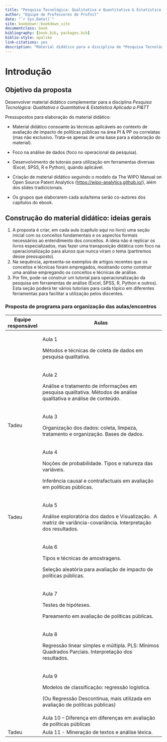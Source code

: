 ```yaml
---
title: "Pesquisa Tecnológica: Qualitativa e Quantitativa & Estatística Aplicada a PI&TT"
author: "Equipe de Professores do Profnit"
date: "`r Sys.Date()`"
site: bookdown::bookdown_site
documentclass: book
bibliography: [book.bib, packages.bib]
biblio-style: apalike
link-citations: yes
description: "Material didático para a disciplina de *Pesquisa Tecnológica: Qualitativa e Quantitativa & Estatística Aplicada a PI&TT*."
---
```


# Introdução

## Objetivo da proposta

Desenvolver material didático complementar para a disciplina *Pesquisa Tecnológica: Qualitativa e Quantitativa & Estatística Aplicada a PI&TT*

Pressupostos para elaboração do material didático:

-   Material didático consoante às técnicas aplicáveis ao contexto de avaliação de impacto de políticas públicas na área PI & PP ou correlatas (mas não exclusivo. Trata-se apenas de uma base para a elaboração do material).

-   Foco na análise de dados (foco no operacional da pesquisa).

-   Desenvolvimento de tutorais para utilização em ferramentas diversas (Excel, SPSS, R e Python), quando aplicável.

-   Criação de material didático seguindo o modelo da The WIPO Manual on Open Source Patent Analytics (<https://wipo-analytics.github.io/>), além dos slides tradicicionais.

-   Os grupos que elaborarem cada aula/tema serão co-autores dos capítulos do ebook.

## Construção do material didático: ideias gerais

1.  A proposta é criar, em cada aula (capítulo aqui no livro) uma seção inicial com os conceitos fundamentais e os aspectos formais necessários ao entendimento dos conceitos. A ideia não é replicar os livros especializados, mas fazer uma transposição didática com foco na operacionalização para alunos que nunca viram o tema (partiremos desse pressuposto).
2.  Na sequência, apresenta-se exemplos de artigos recentes que os conceitos e técnicas foram empregados, mostrando como construir uma análise empregando os conceitos e técnicas de análise.
3.  Por fim, pode-se construir um tutorial para operacionalização da pesquisa em ferramentas de análise (Excel, SPSS, R, Python e outros). Esta seção poderá ter vários tutoriais para cada tópico em diferentes ferramentas para facilitar a utilização pelos discentes.

### Proposta de programa para organização das aulas/encontros

+--------------------+--------------------------------------------------------------------------------------------------------------------+
| Equipe responsável | Aulas                                                                                                              |
+====================+====================================================================================================================+
|                    | Aula 1                                                                                                             |
|                    |                                                                                                                    |
|                    | Métodos e técnicas de coleta de dados em pesquisa qualitativa.                                                     |
|                    |                                                                                                                    |
|                    |                                                                                                                    |
+--------------------+--------------------------------------------------------------------------------------------------------------------+
|                    | Aula 2                                                                                                             |
|                    |                                                                                                                    |
|                    | Análise e tratamento de informações em pesquisa qualitativa. Métodos de análise qualitativa e análise de conteúdo. |
|                    |                                                                                                                    |
|                    |                                                                                                                    |
+--------------------+--------------------------------------------------------------------------------------------------------------------+
| Tadeu              | Aula 3                                                                                                             |
|                    |                                                                                                                    |
|                    | Organização dos dados: coleta, limpeza, tratamento e organização. Bases de dados.                                  |
+--------------------+--------------------------------------------------------------------------------------------------------------------+
|                    | Aula 4                                                                                                             |
|                    |                                                                                                                    |
|                    |                                                                                                                    |
|                    |                                                                                                                    |
|                    | Noções de probabilidade. Tipos e natureza das variáveis.                                                           |
|                    |                                                                                                                    |
|                    | Inferência causal e contrafactuais em avaliação em políticas públicas.                                             |
|                    |                                                                                                                    |
|                    |                                                                                                                    |
+--------------------+--------------------------------------------------------------------------------------------------------------------+
| Tadeu              | Aula 5                                                                                                             |
|                    |                                                                                                                    |
|                    | Análise exploratória dos dados e Visualização.  A matriz de variância-covariância. Interpretação dos resultados.   |
|                    |                                                                                                                    |
|                    |                                                                                                                    |
|                    |                                                                                                                    |
|                    |                                                                                                                    |
+--------------------+--------------------------------------------------------------------------------------------------------------------+
|                    | Aula 6                                                                                                             |
|                    |                                                                                                                    |
|                    | Tipos e técnicas de amostragens.                                                                                   |
|                    |                                                                                                                    |
|                    | Seleção aleatória para avaliação de impacto de políticas públicas.                                                 |
|                    |                                                                                                                    |
|                    |                                                                                                                    |
+--------------------+--------------------------------------------------------------------------------------------------------------------+
|                    | Aula 7                                                                                                             |
|                    |                                                                                                                    |
|                    | Testes de hipóteses.                                                                                               |
|                    |                                                                                                                    |
|                    | Pareamento em avaliação de políticas públicas.                                                                     |
+--------------------+--------------------------------------------------------------------------------------------------------------------+
|                    | Aula 8                                                                                                             |
|                    |                                                                                                                    |
|                    | Regressão linear simples e múltipla. PLS: Mínimos Quadrados Parciais. Interpretação dos resultados.                |
|                    |                                                                                                                    |
|                    |                                                                                                                    |
|                    |                                                                                                                    |
|                    |                                                                                                                    |
|                    |                                                                                                                    |
|                    |                                                                                                                    |
+--------------------+--------------------------------------------------------------------------------------------------------------------+
|                    | Aula 9                                                                                                             |
|                    |                                                                                                                    |
|                    | Modelos de classificação: regressão logística.                                                                     |
|                    |                                                                                                                    |
|                    |                                                                                                                    |
|                    |                                                                                                                    |
|                    | (Ou Regressão Descontínua, mais utilizada em avaliação de políticas públicas)                                      |
|                    |                                                                                                                    |
|                    |                                                                                                                    |
+--------------------+--------------------------------------------------------------------------------------------------------------------+
|                    | Aula 10 -- Diferença em diferenças em avaliação de políticas públicas                                              |
|                    |                                                                                                                    |
|                    |                                                                                                                    |
+--------------------+--------------------------------------------------------------------------------------------------------------------+
| Tadeu              | Aula 11 - Mineração de textos e análise léxica.                                                                    |
|                    |                                                                                                                    |
|                    |                                                                                                                    |
+--------------------+--------------------------------------------------------------------------------------------------------------------+
